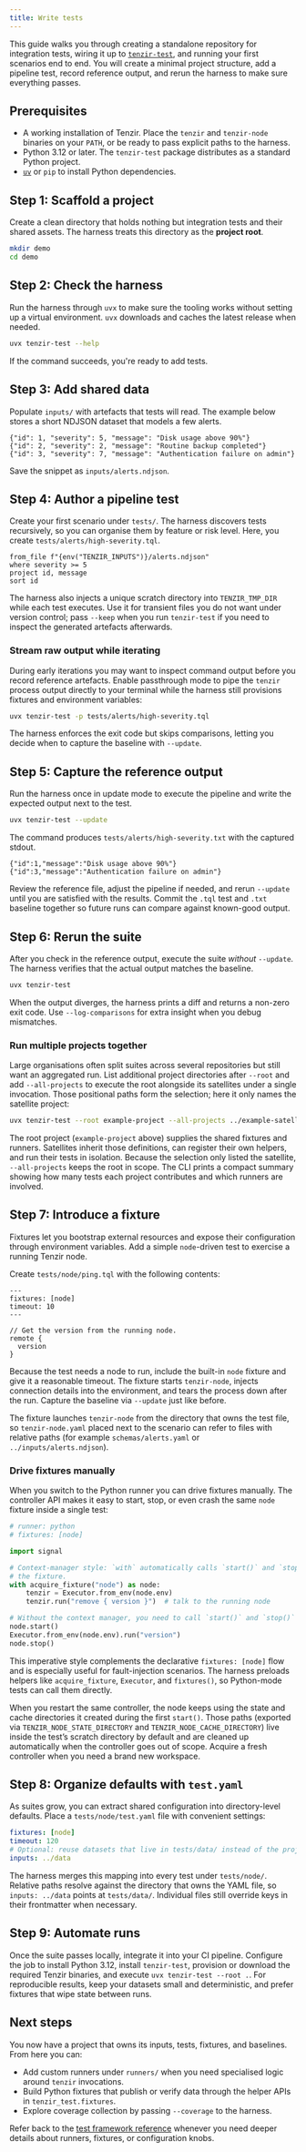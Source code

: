 ```yaml
---
title: Write tests
---
```


This guide walks you through creating a standalone repository for integration
tests, wiring it up to [`tenzir-test`](/reference/test-framework), and running
your first scenarios end to end. You will create a minimal project structure,
add a pipeline test, record reference output, and rerun the harness to make sure
everything passes.

## Prerequisites

- A working installation of Tenzir. Place the `tenzir` and `tenzir-node`
  binaries on your `PATH`, or be ready to pass explicit paths to the harness.
- Python 3.12 or later. The `tenzir-test` package distributes as a standard
  Python project.
- [`uv`](https://docs.astral.sh/uv/) or `pip` to install Python dependencies.

## Step 1: Scaffold a project

Create a clean directory that holds nothing but integration tests and their
shared assets. The harness treats this directory as the **project root**.

```sh
mkdir demo
cd demo
```

## Step 2: Check the harness

Run the harness through `uvx` to make sure the tooling works without setting up
a virtual environment. `uvx` downloads and caches the latest release when
needed.

```sh
uvx tenzir-test --help
```

If the command succeeds, you're ready to add tests.

## Step 3: Add shared data

Populate `inputs/` with artefacts that tests will read. The example below stores
a short NDJSON dataset that models a few alerts.

```jsonl
{"id": 1, "severity": 5, "message": "Disk usage above 90%"}
{"id": 2, "severity": 2, "message": "Routine backup completed"}
{"id": 3, "severity": 7, "message": "Authentication failure on admin"}
```

Save the snippet as `inputs/alerts.ndjson`.

## Step 4: Author a pipeline test

Create your first scenario under `tests/`. The harness discovers tests
recursively, so you can organise them by feature or risk level. Here, you create
`tests/alerts/high-severity.tql`.

```tql
from_file f"{env("TENZIR_INPUTS")}/alerts.ndjson"
where severity >= 5
project id, message
sort id
```

The harness also injects a unique scratch directory into `TENZIR_TMP_DIR` while
each test executes. Use it for transient files you do not want under version
control; pass `--keep` when you run `tenzir-test` if you need to inspect the
generated artefacts afterwards.

### Stream raw output while iterating

During early iterations you may want to inspect command output before you
record reference artefacts. Enable passthrough mode to pipe the `tenzir`
process output directly to your terminal while the harness still provisions
fixtures and environment variables:

```sh
uvx tenzir-test -p tests/alerts/high-severity.tql
```

The harness enforces the exit code but skips comparisons, letting you decide
when to capture the baseline with `--update`.

## Step 5: Capture the reference output

Run the harness once in update mode to execute the pipeline and write the
expected output next to the test.

```sh
uvx tenzir-test --update
```

The command produces `tests/alerts/high-severity.txt` with the captured stdout.

```text
{"id":1,"message":"Disk usage above 90%"}
{"id":3,"message":"Authentication failure on admin"}
```

Review the reference file, adjust the pipeline if needed, and rerun `--update`
until you are satisfied with the results. Commit the `.tql` test and `.txt`
baseline together so future runs can compare against known-good output.

## Step 6: Rerun the suite

After you check in the reference output, execute the suite _without_ `--update`.
The harness verifies that the actual output matches the baseline.

```sh
uvx tenzir-test
```

When the output diverges, the harness prints a diff and returns a non-zero exit
code. Use `--log-comparisons` for extra insight when you debug mismatches.

### Run multiple projects together

Large organisations often split suites across several repositories but still
want an aggregated run. List additional project directories after `--root` and
add `--all-projects` to execute the root alongside its satellites under a single
invocation. Those positional paths form the selection; here it only names the
satellite project:

```sh
uvx tenzir-test --root example-project --all-projects ../example-satellite
```

The root project (`example-project` above) supplies the shared fixtures and
runners. Satellites inherit those definitions, can register their own helpers,
and run their tests in isolation. Because the selection only listed the
satellite, `--all-projects` keeps the root in scope. The CLI prints a compact
summary showing how
many tests each project contributes and which runners are involved.

## Step 7: Introduce a fixture

Fixtures let you bootstrap external resources and expose their configuration
through environment variables. Add a simple `node`-driven test to exercise a
running Tenzir node.

Create `tests/node/ping.tql` with the following contents:

```tql
---
fixtures: [node]
timeout: 10
---

// Get the version from the running node.
remote {
  version
}
```

Because the test needs a node to run, include the built-in `node` fixture and
give it a reasonable timeout. The fixture starts `tenzir-node`, injects connection
details into the environment, and tears the process down after the run. Capture
the baseline via `--update` just like before.

The fixture launches `tenzir-node` from the directory that owns the test file, so
`tenzir-node.yaml` placed next to the scenario can refer to files with relative
paths (for example `schemas/alerts.yaml` or `../inputs/alerts.ndjson`).

### Drive fixtures manually

When you switch to the Python runner you can drive fixtures manually. The
controller API makes it easy to start, stop, or even crash the same `node`
fixture inside a single test:

```python
# runner: python
# fixtures: [node]

import signal

# Context-manager style: `with` automatically calls `start()` and `stop()` on
# the fixture.
with acquire_fixture("node") as node:
    tenzir = Executor.from_env(node.env)
    tenzir.run("remove { version }")  # talk to the running node

# Without the context manager, you need to call `start()` and `stop()` manually.
node.start()
Executor.from_env(node.env).run("version")
node.stop()
```

This imperative style complements the declarative `fixtures: [node]` flow and
is especially useful for fault-injection scenarios. The harness preloads
helpers like `acquire_fixture`, `Executor`, and `fixtures()`, so Python-mode
tests can call them directly.

When you restart the same controller, the node keeps using the state and cache
directories it created during the first `start()`. Those paths (exported via
`TENZIR_NODE_STATE_DIRECTORY` and `TENZIR_NODE_CACHE_DIRECTORY`) live inside the
test’s scratch directory by default and are cleaned up automatically when the
controller goes out of scope. Acquire a fresh controller when you need a brand
new workspace.

## Step 8: Organize defaults with `test.yaml`

As suites grow, you can extract shared configuration into directory-level
defaults. Place a `tests/node/test.yaml` file with convenient settings:

```yaml
fixtures: [node]
timeout: 120
# Optional: reuse datasets that live in tests/data/ instead of the project root.
inputs: ../data
```

The harness merges this mapping into every test under `tests/node/`. Relative
paths resolve against the directory that owns the YAML file, so `inputs: ../data`
points at `tests/data/`. Individual files still override keys in their
frontmatter when necessary.

## Step 9: Automate runs

Once the suite passes locally, integrate it into your CI pipeline. Configure the
job to install Python 3.12, install `tenzir-test`, provision or download the
required Tenzir binaries, and execute `uvx tenzir-test --root .`. For reproducible
results, keep your datasets small and deterministic, and prefer fixtures that
wipe state between runs.

## Next steps

You now have a project that owns its inputs, tests, fixtures, and baselines.
From here you can:

- Add custom runners under `runners/` when you need specialised logic around
  `tenzir` invocations.
- Build Python fixtures that publish or verify data through the helper APIs in
  `tenzir_test.fixtures`.
- Explore coverage collection by passing `--coverage` to the harness.

Refer back to the [test framework reference](/reference/test-framework/)
whenever you need deeper details about runners, fixtures, or configuration
knobs.
